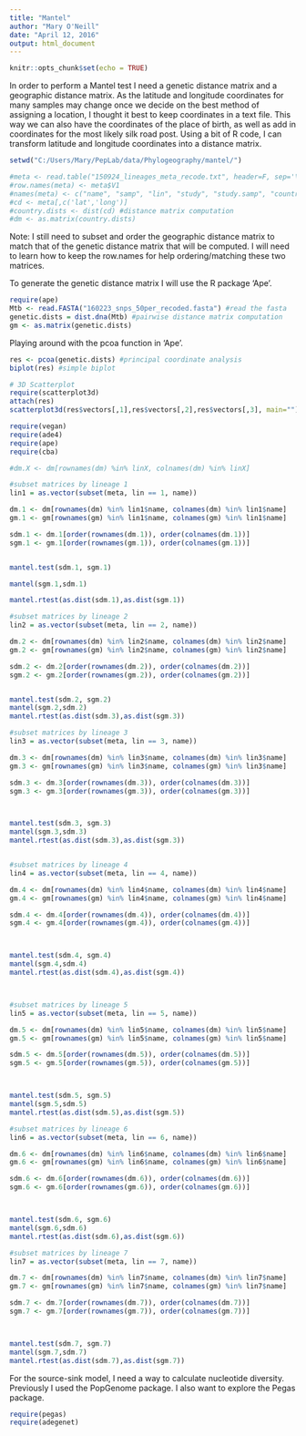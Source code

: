```yaml
---
title: "Mantel"
author: "Mary O'Neill"
date: "April 12, 2016"
output: html_document
---
```


```r
knitr::opts_chunk$set(echo = TRUE)
```

In order to perform a Mantel test I need a genetic distance matrix and a geographic distance matrix. As the latitude and longitude coordinates for many samples may change once we decide on the best method of assigning a location, I thought it best to keep coordinates in a text file. This way we can also have the coordinates of the place of birth, as well as add in coordinates for the most likely silk road post. Using a bit of R code, I can transform latitude and longitude coordinates into a distance matrix.

```r

setwd("C:/Users/Mary/PepLab/data/Phylogeography/mantel/")

#meta <- read.table("150924_lineages_meta_recode.txt", header=F, sep='\t') #read the file
#row.names(meta) <- meta$V1
#names(meta) <- c("name", "samp", "lin", "study", "study.samp", "country", "pre", "lat", "long") #give headers
#cd <- meta[,c('lat','long')]
#country.dists <- dist(cd) #distance matrix computation
#dm <- as.matrix(country.dists)

```

Note: I still need to subset and order the geographic distance matrix to match that of the genetic distance matrix that will be computed. I will need to learn how to keep the row.names for help ordering/matching these two matrices. 


To generate the genetic distance matrix I will use the R package 'Ape'.

```r
require(ape)
Mtb <- read.FASTA("160223_snps_50per_recoded.fasta") #read the fasta
genetic.dists = dist.dna(Mtb) #pairwise distance matrix computation
gm <- as.matrix(genetic.dists)

```


Playing around with the pcoa function in 'Ape'.

```r
res <- pcoa(genetic.dists) #principal coordinate analysis
biplot(res) #simple biplot

# 3D Scatterplot
require(scatterplot3d)
attach(res)
scatterplot3d(res$vectors[,1],res$vectors[,2],res$vectors[,3], main="") #3D plot!

```




```r
require(vegan)
require(ade4)
require(ape)
require(cba)

#dm.X <- dm[rownames(dm) %in% linX, colnames(dm) %in% linX]

#subset matrices by lineage 1
lin1 = as.vector(subset(meta, lin == 1, name))

dm.1 <- dm[rownames(dm) %in% lin1$name, colnames(dm) %in% lin1$name]
gm.1 <- gm[rownames(gm) %in% lin1$name, colnames(gm) %in% lin1$name]

sdm.1 <- dm.1[order(rownames(dm.1)), order(colnames(dm.1))]
sgm.1 <- gm.1[order(rownames(gm.1)), order(colnames(gm.1))]


mantel.test(sdm.1, sgm.1)

mantel(sgm.1,sdm.1)

mantel.rtest(as.dist(sdm.1),as.dist(sgm.1))

#subset matrices by lineage 2
lin2 = as.vector(subset(meta, lin == 2, name))

dm.2 <- dm[rownames(dm) %in% lin2$name, colnames(dm) %in% lin2$name]
gm.2 <- gm[rownames(gm) %in% lin2$name, colnames(gm) %in% lin2$name]

sdm.2 <- dm.2[order(rownames(dm.2)), order(colnames(dm.2))]
sgm.2 <- gm.2[order(rownames(gm.2)), order(colnames(gm.2))]


mantel.test(sdm.2, sgm.2)
mantel(sgm.2,sdm.2)
mantel.rtest(as.dist(sdm.3),as.dist(sgm.3))

#subset matrices by lineage 3
lin3 = as.vector(subset(meta, lin == 3, name))

dm.3 <- dm[rownames(dm) %in% lin3$name, colnames(dm) %in% lin3$name]
gm.3 <- gm[rownames(gm) %in% lin3$name, colnames(gm) %in% lin3$name]

sdm.3 <- dm.3[order(rownames(dm.3)), order(colnames(dm.3))]
sgm.3 <- gm.3[order(rownames(gm.3)), order(colnames(gm.3))]



mantel.test(sdm.3, sgm.3)
mantel(sgm.3,sdm.3)
mantel.rtest(as.dist(sdm.3),as.dist(sgm.3))


#subset matrices by lineage 4
lin4 = as.vector(subset(meta, lin == 4, name))

dm.4 <- dm[rownames(dm) %in% lin4$name, colnames(dm) %in% lin4$name]
gm.4 <- gm[rownames(gm) %in% lin4$name, colnames(gm) %in% lin4$name]

sdm.4 <- dm.4[order(rownames(dm.4)), order(colnames(dm.4))]
sgm.4 <- gm.4[order(rownames(gm.4)), order(colnames(gm.4))]



mantel.test(sdm.4, sgm.4)
mantel(sgm.4,sdm.4)
mantel.rtest(as.dist(sdm.4),as.dist(sgm.4))



#subset matrices by lineage 5
lin5 = as.vector(subset(meta, lin == 5, name))

dm.5 <- dm[rownames(dm) %in% lin5$name, colnames(dm) %in% lin5$name]
gm.5 <- gm[rownames(gm) %in% lin5$name, colnames(gm) %in% lin5$name]

sdm.5 <- dm.5[order(rownames(dm.5)), order(colnames(dm.5))]
sgm.5 <- gm.5[order(rownames(gm.5)), order(colnames(gm.5))]



mantel.test(sdm.5, sgm.5)
mantel(sgm.5,sdm.5)
mantel.rtest(as.dist(sdm.5),as.dist(sgm.5))

#subset matrices by lineage 6
lin6 = as.vector(subset(meta, lin == 6, name))

dm.6 <- dm[rownames(dm) %in% lin6$name, colnames(dm) %in% lin6$name]
gm.6 <- gm[rownames(gm) %in% lin6$name, colnames(gm) %in% lin6$name]

sdm.6 <- dm.6[order(rownames(dm.6)), order(colnames(dm.6))]
sgm.6 <- gm.6[order(rownames(gm.6)), order(colnames(gm.6))]



mantel.test(sdm.6, sgm.6)
mantel(sgm.6,sdm.6)
mantel.rtest(as.dist(sdm.6),as.dist(sgm.6))

#subset matrices by lineage 7
lin7 = as.vector(subset(meta, lin == 7, name))

dm.7 <- dm[rownames(dm) %in% lin7$name, colnames(dm) %in% lin7$name]
gm.7 <- gm[rownames(gm) %in% lin7$name, colnames(gm) %in% lin7$name]

sdm.7 <- dm.7[order(rownames(dm.7)), order(colnames(dm.7))]
sgm.7 <- gm.7[order(rownames(gm.7)), order(colnames(gm.7))]



mantel.test(sdm.7, sgm.7)
mantel(sgm.7,sdm.7)
mantel.rtest(as.dist(sdm.7),as.dist(sgm.7))

```



For the source-sink model, I need a way to calculate nucleotide diversity. Previously I used the PopGenome package. I also want to explore the Pegas package.

```r
require(pegas)
require(adegenet)


```


